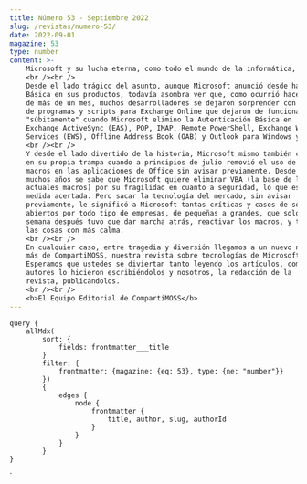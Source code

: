 ```yaml
---
title: Número 53 - Septiembre 2022
slug: /revistas/numero-53/
date: 2022-09-01
magazine: 53
type: number
content: >-
    Microsoft y su lucha eterna, como todo el mundo de la informática, por seguridad y más seguridad no deja de sorprender y, a veces, divertir.
    <br /><br />
    Desde el lado trágico del asunto, aunque Microsoft anunció desde hace más de tres años que iba a eliminar todos los esquemas de Autenticación
    Básica en sus productos, todavía asombra ver que, como ocurrió hace algo
    de más de un mes, muchos desarrolladores se dejaron sorprender con miles
    de programas y scripts para Exchange Online que dejaron de funcionar
    "súbitamente" cuando Microsoft elimino la Autenticación Básica en
    Exchange ActiveSync (EAS), POP, IMAP, Remote PowerShell, Exchange Web
    Services (EWS), Offline Address Book (OAB) y Outlook para Windows y Mac.
    <br /><br />
    Y desde el lado divertido de la historia, Microsoft mismo también cayó
    en su propia trampa cuando a principios de julio removió el uso de
    macros en las aplicaciones de Office sin avisar previamente. Desde hace
    muchos años se sabe que Microsoft quiere eliminar VBA (la base de los
    actuales macros) por su fragilidad en cuanto a seguridad, lo que es una
    medida acertada. Pero sacar la tecnología del mercado, sin avisar
    previamente, le significó a Microsoft tantas críticas y casos de soporte
    abiertos por todo tipo de empresas, de pequeñas a grandes, que solo una
    semana después tuvo que dar marcha atrás, reactivar los macros, y tomar
    las cosas con más calma.
    <br /><br />
    En cualquier caso, entre tragedia y diversión llegamos a un nuevo número
    más de CompartiMOSS, nuestra revista sobre tecnologías de Microsoft.
    Esperamos que ustedes se diviertan tanto leyendo los artículos, como los
    autores lo hicieron escribiéndolos y nosotros, la redacción de la
    revista, publicándolos. 
    <br /><br />
    <b>El Equipo Editorial de CompartiMOSS</b>
---
```



<NumberHeader frontmatter={props.pageContext.frontmatter} />

<ViewArticles articles={props.data.allMdx} title="Índice" />

<ViewPartners />

    query {
        allMdx(    
            sort: {
                fields: frontmatter___title
            }
            filter: {
                frontmatter: {magazine: {eq: 53}, type: {ne: "number"}}
            }) 
            {
                edges {
                    node {
                        frontmatter {
                            title, author, slug, authorId
                        }      
                    }
                }
            }
    }
`

